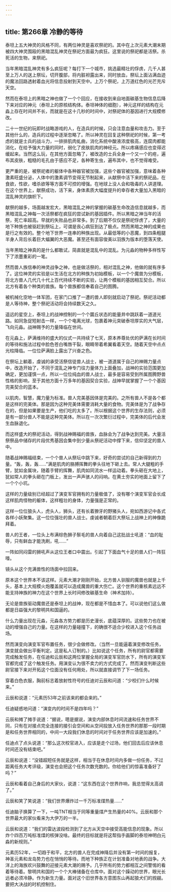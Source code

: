 ```yaml
---
---
---
```

title: 第266章 冷静的等待
---



泰坦上五大神灵的风格不同，有两位神灵是喜欢祭祀的。其中在上次元素大潮末期被四大神灵围殴的黑暗混乱神灵在祭祀方面最为疯狂。这里说的祭祀都是活祭。杀死活的生物，来祭祀。

当年黑暗混乱神灵有多么疯狂呢？每打下一个城市，挑选最精壮的俘虏，几千人甚至上万人的送上祭坛，切开腹部，将内脏袒露出来，同时放血，祭坛上面沾满血迹的魔法回路透射着血光将信息投射到天空中。上万个祭祀，上万道红色的光芒充斥天空。

然而在泰坦上的黑暗之神也做了一个个回应，在接收到来自地面碳基生物信息后降下来对应的神元（泰坦上的原核结构体。泰坦神体的细胞），神元这样的结构在元淼上存在时间并不长，而就是在这十几秒的时间中，对祭祀体的基因进行大规模修改。

二十一世纪的玩即时战略游戏的人，在造兵的时候，只会注意血量和攻击力。至于其他什么的，造兵的过程中逐渐忽略了。所以神灵在回复这种祭祀的时候，第一考虑的就是士兵的战斗力，一排排肌肉虬曲，消化系统中酸液浓度极高，连腐肉都能消化，在给予强大力量的同时，弱化了皮肤肌肉的神经元。所以疼痛感应也变得迟缓起来。当然这么玩，在其他方面忽略了，被改造的士兵全身一个又一个的疮，遍布其皮肤，粗糙的毛孔由于感应不足，各种寄生虫，遍布其中，也不觉得难受。

更严重的是，被祭祀者的躯体中各种器官被加强，这些个器官被加强，意味着各种激素旺盛分泌，人体中的激素调节变得无节制起来，从献祭中活下来的祭祀品，在食欲，性欲，嗜杀欲等等方面不可控的增强。在地球上没人会和吸毒的人讲道理。在这个世界上，献祭成功，活下来，身体素质大幅度提升的幸存者大量加入黑暗的混乱神灵的旗帜下。

献祭的越多，场面越发宏大，黑暗混乱之神的掌握的碳基生命改造信息就越多，而黑暗混乱之神每一次活祭都在疯狂的尝试新的基因插件。所以黑暗之神当年的活祭，死亡率超高。早就的失败品也非常多。到了后期不仅仅是祭祀俘虏了，大量的地下种族也被驱赶到祭坛上，可谓是丧心病狂到达了极点。然而黑暗之神的成果也是行之有效的。整个地下世界一连串的种族出现。从最低等的小恶魔，到四条粗腿半身人背后长着巨大蝠翼的大恶魔。甚至还有面容俊美以羽族为版本的堕落天使。

当年黑暗之神真的是什么都敢试，简直就是混乱中的混乱。为元淼的物种多样性写下了浓墨重彩的一笔。

然而兽人族信奉的神灵战争之神，也是做活祭的，相对混乱之神，他做的就有序多了。这位神灵的实验是以生活在北方的种族为初始模板，以一个个魔兽为分模板，将北方兽人几代几十代上百代持续不断的实验，让两个模板的基因相互契合。所以北方有着各个种类的兽族。每个兽族都信奉着自己的图腾。

被机械化空地一体军团，在家门口推了一遭的兽人即刻就启动了祭祀。祭祀活动都是人等待神，整个祭祀活动将会持续数天之久。

遥远的星空上，泰坦上的战神控制的一个个圜丘状态的能量井中跳跃着一道道光路。如同急促短射击一样，一个个电离光球，包裹着神元突破泰坦厚实的大气层，飞向元淼。战神赐予的力量降临在世间。

在元淼上，萨满维持的盛大的仪式一共持续了七天，原本养尊处优的萨满在长时间的等待和施法过程中脸色苍白嘴唇干裂，眼睛带着希翼看着天空。随着天空中点点光柱降临。一位位萨满脸上露出了兴奋之色。

在祭坛上躺着，虔诚的承受活祭信徒兽人战士，被一道道属于自己的神赐力量点中，改造开始了，不同于混乱之神专门往力量体力上面叠加，战神的实验范围更加确定，更加谨慎一点，所以一位位纯血的兽人战士，最多是容易受到所属图腾野兽性格的影响，至于其他方面十万多年的基因契合实验，战神早就掌握了一个个基因完美契合的蓝本。

以肌肉，智慧，魔力量为标准。兽人完美基因体是完美的。之所有兽人不是各个都是这样的完美体。那是因为这种完美体需要消耗大量的食物。完美体是为了战争存在的，但是如果要是生产，他们吃的太多了。所以根据这个世界的生存法则，必须是有一部分兽人不能是这种完美体。所以在一次次繁衍过程中，完美体的后代会发生血脉退化。

而这样盛大的祭祀活动，得到战神赐福的兽族，血脉会为了战争达到完美。大量活祭祭品中储存的片段优秀基因会集中到少量从祭祀活动中撑下来，信仰坚定的兽人中。

随着战神赐福结束，一个个兽人从祭坛中跳下来，好奇的尝试的自己新得到的力量。“轰，轰，轰……”满是肌肉的胳膊挥舞的拳头往地下砸上去。常人大腿粗的手臂，犹如金属块，随着手臂的挥舞，肌肉如同流水一样运动着。拳头砸在大地上，犹如常人的拳头砸在门板上，发出一声声骇人的闷响。在黄土夯实的地面上留下了一个个小坑。

这样的力量级别已经超过了演变军官拥有的力量极值了，没有哪个演变军官会长成这样肌肉怪物的躯体，这样粗壮的身体，力量强是正常的。

这样一位位狼头人，虎头人，狮头，还有长着獠牙的野猪头人，宛如西游记中各式各样小妖聚集。这一位位强壮的兽人战士。虔诚者朝着巨大祭坛上战神上的神像跪拜着。

兽人的王者，一位头上布满棕色狮子鬃毛的兽人向着自己这批战士吼道：“血的耻辱，只有鲜血才能洗刷，吼……”

一阵如同闷雷的狮吼声从这位王者口中震出。引起了下面血气十足的兽人们一阵狂嚎。

镜头从这个充满兽性的场面中拉回来。

原本这个世界本不该这样。元素大潮才刚刚开始，北方兽人驯服的魔兽也就是上千头，基本上大规模火炮覆盖就可以造成魔兽的重大伤亡。这个世界的重核素远远不能支持神族的神力在这个世界上长时间修改碳基生命（神术加持）。

无论是兽族驱动魔兽还是泰坦上的战神，现在都是不惜血本了。可以说他们这么做都是日益强大的黎明共和国逼的。

什么力量出现在元淼，元淼各方势力都是历史漫长，底蕴深厚的。这些势力也在被动的增强自己的力量。在这样的力量碰撞下，的确很不适合少校进入这个任务战场。

然而演变向演变军官布置任务，很少会做修改。（当然一旦能逼着演变修改任务，演变就会做出平衡判定。这是私人订制的。）比如说这个任务，所有的尉官都需要完成触发任务，在任迪和云辰和这两位掌握全局的演变军官防水下，所有的演变军官都完成了这个触发任务。用演变认为很不卖力的方式完成了。然而演变判断这些尉官接下来对开拓这个位面没有任何用处，所以就直接调节了下一场任务。

穿着白色衣服，胸前标志着放射性符号的任迪对云辰和问道：“少校们什么时候来。”

云辰和说道：“元素历53年之前该来的都会来的。”

任迪疑惑地问道：“演变内的时间不是四年吗？”

云辰和摊了摊手说道：“据说，嗯是据说，演变内部休息时间流速和任务世界不同，只有在对接点完全连接的接引会空间和从空间投放入任务世界的那那一段时期是和任务世界相同的，中间一大段我们休息的时间对于任务世界应该是加速的。”

任迪点了点头说道：“那么这次校官进入，应该是走个过场，他们回去后应该休息时间还没有结束吧。”

云辰和说道：“没错超短任务就是这样，相当于在休息时间内多做一份任务，不过距离任务大考评级，演变也会把这个任务次数充数的。你给他们的惊喜准备好了吗？”

云辰和看着自己身后的大家伙，说道：“这东西在这个世界炸响，我总觉得太高调了。”

云辰和笑了笑说道：“我们世界爆炸过一千万标准煤热量……”

任迪脑子换算了一下，一吨TNT相当于同等重量煤产生热量的40%。云辰和那个世界最大的家伙看来为大伊万的一半。

云辰和说道：“我们的雷达波段检测到了北方从天空中接受高能信息的现象。所以炸个四百万吨标准煤的核弹没啥。最终的目标就是将这帮指手画脚的泰坦神明白元淼的新规则。”

元素历52年，一切趋于和平，北方的兽人在完成神降后并没有第一时间的报复，神圣元素和龙岛势力也在悄悄的等待。而地下种族正在计划准备对地表的战争。大洋上的海族欢兴鼓舞的迎接元素大潮的赐予。几乎所有的势力都相互之间警惕的看着等待着。黎明共和国的一个个大棒储备在仓库中。面对这个躁动的世界，眼光长远者必须冷静。作为新生力量。面对这个旧世界各方意图东山再起狼犬们的觊觎。要把大决战的时机控制住。